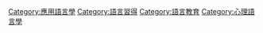 [[Category:應用語言學|Category:應用語言學]]
[[Category:語言習得|Category:語言習得]]
[[Category:語言教育|Category:語言教育]]
[[Category:心理語言學|Category:心理語言學]]